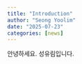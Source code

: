 ```yaml
---
title: "Introduction"
author: "Seong Yoolim"
date: "2025-07-23"
categories: [news]
---
```


안녕하세요. 성유림입니다.
